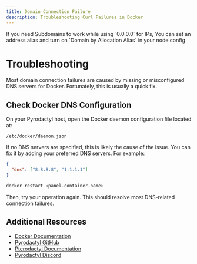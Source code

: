 ```yaml
---
title: Domain Connection Failure
description: Troubleshooting Curl Failures in Docker
---
```



<Callout title="Subdomain on 0.0.0.0" type='info'>
    If you need Subdomains to work while using `0.0.0.0` for IPs, You can set an address alias and turn on `Domain by Allocation Alias` in your node config
</Callout>

# Troubleshooting

Most domain connection failures are caused by missing or misconfigured DNS servers for Docker. Fortunately, this is usually a quick fix.

## Check Docker DNS Configuration

On your Pyrodactyl host, open the Docker daemon configuration file located at:

`/etc/docker/daemon.json`



If no DNS servers are specified, this is likely the cause of the issue. You can fix it by adding your preferred DNS servers. For example:

```json
{
  "dns": ["8.8.8.8", "1.1.1.1"]
}
```


```bash
docker restart <panel-container-name>
```

Then, try your operation again. This should resolve most DNS-related connection failures.



## Additional Resources

- [Docker Documentation](https://docs.docker.com/)
- [Pyrodactyl GitHub](https://github.com/pyrohost/pyrodactyl)
- [Pterodactyl Documentation](https://pterodactyl.io/)
- [Pyrodactyl Discord](https://discord.com/invite/FGWKZT5dxv?utm_campaign=pyrodactyl_support)